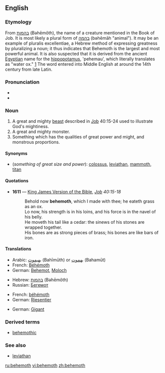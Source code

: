 {{was wotd|2006|July|3}}
==English==

{{wikipedia}}

===Etymology===
From {{Hebr.}} [[בהמות]] (Bəhēmôth), the name of a creature mentioned in the Book of Job. It is most likely a plural form of [[בהמה]] (bəhēmāh "animal"). It may be an example of pluralis excellentiae, a Hebrew method of expressing greatness by pluralizing a noun; it thus indicates that Behemoth is the largest and most powerful animal. It is also suspected that it is derived from the ancient [[Egyptian]] name for the [[hippopotamus]], 'pehemau', which literally translates as "water ox." [http://www.etymonline.com/index.php?term=behemoth]  The word entered into Middle English at around the 14th century from late Latin.

===Pronunciation===
*{{IPA|/bəˈhiːməθ/}}
*{{audio|en-us-behemoth.ogg|Audio (US)}}

===Noun===
{{en-noun}}

# A great and mighty [[beast]] described in [[Job]] 40:15-24 used to illustrate God's mightiness.
# A great and mighty monster.
# Something which has the qualities of great power and might, and monstrous proportions.

====Synonyms====
*(''something of great size and power''): [[colossus]], [[leviathan]], [[mammoth]], [[titan]]

====Quotations====
*'''1611''' — [[w:King James Version of the Bible|King James Version of the Bible]], ''[[s:Bible, King James, Job|Job]] 40:15-18''
*:Behold now '''behemoth''', which I made with thee; he eateth grass as an ox.<br/>Lo now, his strength is in his loins, and his force is in the navel of his belly.<br/>He moveth his tail like a cedar: the sinews of his stones are wrapped together.<br/>His bones are as strong pieces of brass; his bones are like bars of iron.

====Translations====
{{trans-top|mighty beast in the Book of Job}}
*Arabic: [[بهيموث]] (Bahīmūth) or [[بهموت]] (Bahamūt)
*French: [[Béhémoth]]
*German: [[Behemot]], [[Moloch]] {{m}}
{{trans-mid}}
*Hebrew: [[בהמות]] (Bəhēmôth)
*Russian: [[Бегемот]]
{{trans-bottom}}

{{trans-top|mighty monster}}
*French: [[béhémoth]] {{m}}
*German: [[Riesentier]] {{n}}
{{trans-mid}}
{{trans-bottom}}

{{trans-top|something of great size and power}}
*German: [[Gigant]] {{m}}
{{trans-mid}}
{{trans-bottom}}

===Derived terms===
*[[behemothic]]

===See also===
*[[leviathan]]

[[ru:behemoth]]
[[vi:behemoth]]
[[zh:behemoth]]